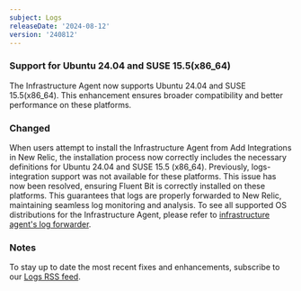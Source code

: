 ```yaml
---
subject: Logs
releaseDate: '2024-08-12'
version: '240812'
---
```


### Support for Ubuntu 24.04 and SUSE 15.5(x86_64) 

The Infrastructure Agent now supports Ubuntu 24.04 and SUSE 15.5(x86_64). This enhancement ensures broader compatibility and better performance on these platforms.

### Changed

When users attempt to install the Infrastructure Agent from Add Integrations in New Relic, the installation process now correctly includes the necessary definitions for Ubuntu 24.04 and SUSE 15.5 (x86_64). Previously, logs-integration support was not available for these platforms. This issue has now been resolved, ensuring Fluent Bit is correctly installed on these platforms. This guarantees that logs are properly forwarded to New Relic, maintaining seamless log monitoring and analysis. To see all supported OS distributions for the Infrastructure Agent, please refer to [infrastructure agent's log forwarder](/docs/logs/enable-log-management-new-relic/enable-log-monitoring-new-relic/forward-your-logs-using-infrastructure-agent/).

### Notes

To stay up to date the most recent fixes and enhancements, subscribe to our [Logs RSS feed](/docs/release-notes/logs-release-notes/).

